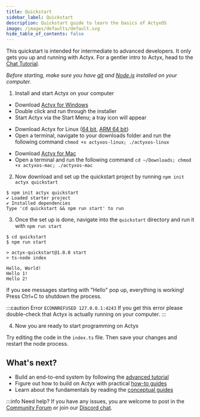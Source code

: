 ```yaml
---
title: Quickstart
sidebar_label: Quickstart
description: Quickstart guide to learn the basics of ActyxOS
image: /images/defaults/default.svg
hide_table_of_contents: false
---
```


This quickstart is intended for intermediate to advanced developers. It only gets you up and running with Actyx. For a gentler intro to Actyx, head to the [Chat Tutorial](chat.mdx).

_Before starting, make sure you have [git](https://git-scm.com/book/en/v2/Getting-Started-Installing-Git)
and [Node.js](https://nodejs.org/en/) installed on your computer._

1. Install and start Actyx on your computer


<Tabs>
<Windows>


- Download [Actyx for Windows](https://axartifacts.blob.core.windows.net/artifacts/e6ce4c267b1afde174b63745000127f725025750/windows-binaries/windows-x86_64/ActyxOS-Installer.exe)
- Double click and run through the installer
- Start Actyx via the Start Menu; a tray icon will appear

</Windows>
<Linux>


- Download Actyx for Linux ([64 bit](https://axartifacts.blob.core.windows.net/artifacts/feea217d729d06224838c4d2fcf35ba51c87c64e/linux-binaries/linux-x86_64/actyxos-linux), [ARM 64 bit](https://axartifacts.blob.core.windows.net/artifacts/feea217d729d06224838c4d2fcf35ba51c87c64e/linux-binaries/linux-aarch64/actyxos-linux))
- Open a terminal, navigate to your downloads folder and run the following command `chmod +x actyxos-linux; ./actyxos-linux`

</Linux>
<Mac>


- Download [Actyx for Mac](https://axartifacts.blob.core.windows.net/artifacts/0010_manual_actyxos-mac-1.1.2/actyxos-mac)
- Open a terminal and run the following command `cd ~/Downloads; chmod +x actyxos-mac; ./actyxos-mac`

</Mac>
</Tabs>


2. Now download and set up the quickstart project by running `npm init actyx quickstart`

```shell
$ npm init actyx quickstart
✔ Loaded starter project
✔ Installed dependencies
Type 'cd quickstart && npm run start' to run
```

3. Once the set up is done, navigate into the `quickstart` directory and run it with `npm run start`

```shell
$ cd quickstart
$ npm run start

> actyx-quickstart@1.0.0 start
> ts-node index

Hello, World!
Hello 1!
Hello 2!
```

If you see messages starting with "Hello" pop up, everything is working! Press Ctrl+C to shutdown the process.

:::caution Error `ECONNREFUSED 127.0.0.1:4243`
If you get this error please double-check that Actyx is actually running on your computer.
:::

4. Now you are ready to start programming on Actyx

Try editing the code in the `index.ts` file. Then save your changes and restart the node process.

## What's next?

- Build an end-to-end system by following the [advanced tutorial](advanced-tutorial/introduction.mdx)
- Figure out how to build on Actyx with practical [how-to guides](../how-to/overview.mdx)
- Learn about the fundamentals by reading the [conceptual guides](../conceptual/overview.mdx)

:::info Need help?
If you have any issues, you are welcome to post in the [Community Forum](https://community.actyx.com/) or join our [Discord chat](https://discord.gg/262yJhc).


<NPS />
